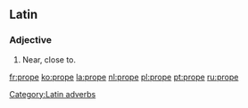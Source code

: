 ==Latin==

===Adjective===
{{la-adv|prope|propius||proximus}}

# Near, close to.

[[Category:Latin adverbs]]

[[fr:prope]]
[[ko:prope]]
[[la:prope]]
[[nl:prope]]
[[pl:prope]]
[[pt:prope]]
[[ru:prope]]